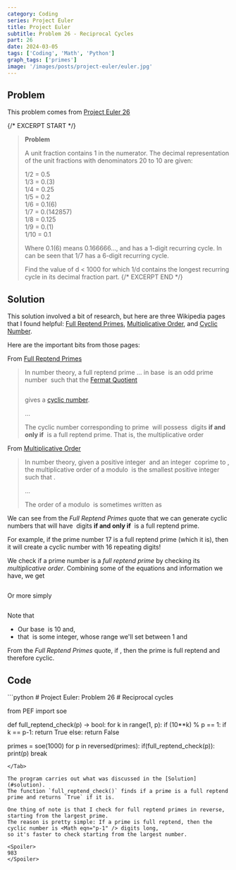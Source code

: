 ```yaml
---
category: Coding
series: Project Euler
title: Project Euler
subtitle: Problem 26 - Reciprocal Cycles
part: 26
date: 2024-03-05
tags: ['Coding', 'Math', 'Python']
graph_tags: ['primes']
image: '/images/posts/project-euler/euler.jpg'
---
```



## Problem

This problem comes from [Project Euler 26](https://projecteuler.net/problem=26)

{/* EXCERPT START */}
> **Problem**
>
> A unit fraction contains 1 in the numerator. The decimal representation of the unit fractions with denominators 20 to 10 are given:
> <div class="text-center">
> 1/2 = 0.5<br/>
> 1/3 = 0.(3)<br/>
> 1/4 = 0.25<br/>
> 1/5 = 0.2<br/>
> 1/6 = 0.1(6)<br/>
> 1/7 = 0.(142857)<br/>
> 1/8 = 0.125<br/>
> 1/9 = 0.(1)<br/>
> 1/10 = 0.1<br/>
> </div>
>
> Where 0.1(6) means 0.166666..., and has a 1-digit recurring cycle. In can be seen that 1/7 has a 6-digit recurring cycle.
>
> Find the value of d < 1000 for which 1/d contains the longest recurring cycle in its decimal fraction part.
{/* EXCERPT END */}

## Solution

This solution involved a bit of research, but here are three Wikipedia pages that I found helpful: 
[Full Reptend Primes](https://en.wikipedia.org/wiki/Full_reptend_prime), [Multiplicative Order](https://en.wikipedia.org/wiki/Multiplicative_order), and [Cyclic Number](https://en.wikipedia.org/wiki/Cyclic_number).

Here are the important bits from those pages:

From [Full Reptend Primes](https://en.wikipedia.org/wiki/Full_reptend_prime)
> In number theory, a full reptend prime ... in base <Math eqn="b" /> is an odd prime number <Math eqn="p" /> such that the [Fermat Quotient](https://en.wikipedia.org/wiki/Fermat_quotient)
>
> <Math inline="false" eqn="q_p(b) = \dfrac{b^{p-1} -1}{p}" />
>
> gives a [cyclic number](https://en.wikipedia.org/wiki/Cyclic_number).
>
> ...
>
> The cyclic number corresponding to prime <Math eqn="p" /> will possess <Math eqn="p -1" /> digits **if and only if** <Math eqn="p" /> is a full reptend prime. 
> That is, the multiplicative order <Math eqn="\text{ord}_p(b) = p - 1" />

From [Multiplicative Order](https://en.wikipedia.org/wiki/Multiplicative_order)
> In number theory, given a positive integer <Math eqn="n" /> and an integer <Math eqn="a" /> coprime to <Math eqn="n" />, 
> the multiplicative order of a modulo <Math eqn="n" /> is the smallest positive integer <Math eqn="k" /> such that <Math eqn="a^k \equiv 1 (\text{mod } n)" />.
>
> ...
>
> The order of a modulo <Math eqn="n" />  is sometimes written as <Math eqn="\text{ord}_n(a)" />

We can see from the *Full Reptend Primes* quote that we can generate cyclic numbers that will have <Math eqn="p - 1" /> digits 
**if and only if** <Math eqn="p" /> is a full reptend prime.

For example, if the prime number 17 is a full reptend prime (which it is), then it will create a cyclic number with 16 repeating digits!

We check if a prime number is a *full reptend prime* by checking its *multiplicative order*. 
Combining some of the equations and information we have, we get

<Math inline="false" eqn="\text{ord}_p(10) = 1 \texttt{\char32\char32} \text{(mod }p)" />

Or more simply

<Math inline="false" eqn="10^k = 1 \texttt{\char32\char32} \text{(mod }p)" />

Note that
- Our base <Math eqn="b" /> is 10 and, 
- that <Math eqn="k" /> is some integer, whose range we'll set between 1 and <Math eqn="p" />

From the *Full Reptend Primes* quote, if <Math eqn="k = p-1" />, then the prime is full reptend and therefore cyclic.

## Code
<Tab url="https://github.com/zlaast/Project-Euler/blob/main/Problems-Python/problem26.py" tab="problem26.py">
```python
# Project Euler: Problem 26
# Reciprocal cycles

from PEF import soe

def full_reptend_check(p) -> bool:
    for k in range(1, p):
        if (10**k) % p == 1:
            if k == p-1:
                return True
            else:
                return False

primes = soe(1000)
for p in reversed(primes):
    if(full_reptend_check(p)):
        print(p)
        break
```
</Tab>

The program carries out what was discussed in the [Solution](#solution).
The function `full_reptend_check()` finds if a prime is a full reptend prime and returns `True` if it is.

One thing of note is that I check for full reptend primes in reverse, starting from the largest prime.
The reason is pretty simple: If a prime is full reptend, then the cyclic number is <Math eqn="p-1" /> digits long,
so it's faster to check starting from the largest number.

<Spoiler>
983
</Spoiler>
